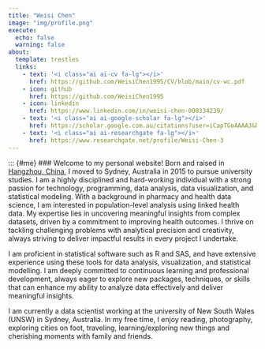 ```yaml
---
title: "Weisi Chen"
image: "img/profile.png"
execute: 
  echo: false
  warning: false
about:
  template: trestles
  links:
    - text: '<i class="ai ai-cv fa-lg"></i>'
      href: https://github.com/WeisiChen1995/CV/blob/main/cv-wc.pdf
    - icon: github
      href: https://github.com/WeisiChen1995
    - icon: linkedin
      href: https://www.linkedin.com/in/weisi-chen-000334239/
    - text: '<i class="ai ai-google-scholar fa-lg"></i>'
      href: https://scholar.google.com.au/citations?user=iCapTGoAAAAJ&hl=en/
    - text: '<i class="ai ai-researchgate fa-lg"></i>'
      href: https://www.researchgate.net/profile/Weisi-Chen-3
---
```


::: {#me}
### Welcome to my personal website!
Born and raised in [Hangzhou, China](https://weisichen1995.github.io/Weisi_website/blog/2025-01-21-moments-in-Hangzhou/), I moved to Sydney, Australia in 2015 to pursue university studies. I am a highly disciplined and hard-working individual with a strong passion for technology, programming, data analysis, data visualization, and statistical modeling. With a background in pharmacy and health data science, I am interested in population-level analysis using linked health data. My expertise lies in uncovering meaningful insights from complex datasets, driven by a commitment to improving health outcomes. I thrive on tackling challenging problems with analytical precision and creativity, always striving to deliver impactful results in every project I undertake.

I am proficient in statistical software such as R and SAS, and have extensive experience using these tools for data analysis, visualization, and statistical modelling. I am deeply committed to continuous learning and professional development,
always eager to explore new packages, techniques, or skills that can enhance my ability to analyze data effectively and deliver meaningful insights.

I am currently a data scientist working at the university of New South Wales (UNSW) in Sydney, Australia.  In my free time, I enjoy reading, photography, exploring cities on foot, traveling, learning/exploring new things and cherishing moments with family and friends.




